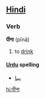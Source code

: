 ==[[Hindi]]==
===Verb===
'''पीना''' (pīnā)

# to [[drink]]

====[[Urdu]] spelling====
*[[پینا]]

[[hi:पीना]]